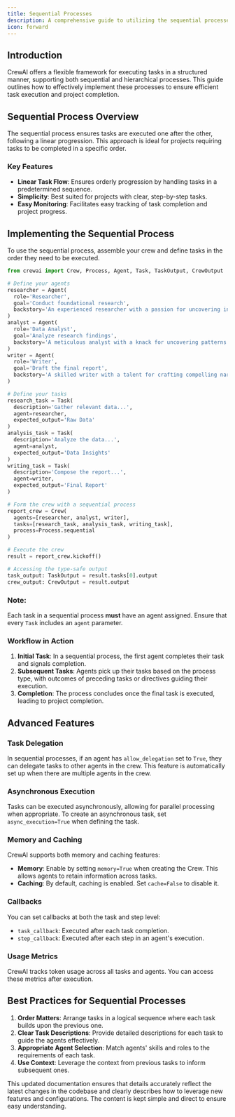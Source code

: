 ```yaml
---
title: Sequential Processes
description: A comprehensive guide to utilizing the sequential processes for task execution in CrewAI projects.
icon: forward
---
```


## Introduction

CrewAI offers a flexible framework for executing tasks in a structured manner, supporting both sequential and hierarchical processes. 
This guide outlines how to effectively implement these processes to ensure efficient task execution and project completion.

## Sequential Process Overview

The sequential process ensures tasks are executed one after the other, following a linear progression. 
This approach is ideal for projects requiring tasks to be completed in a specific order.

### Key Features

- **Linear Task Flow**: Ensures orderly progression by handling tasks in a predetermined sequence.
- **Simplicity**: Best suited for projects with clear, step-by-step tasks.
- **Easy Monitoring**: Facilitates easy tracking of task completion and project progress.

## Implementing the Sequential Process

To use the sequential process, assemble your crew and define tasks in the order they need to be executed.

```python Code
from crewai import Crew, Process, Agent, Task, TaskOutput, CrewOutput

# Define your agents
researcher = Agent(
  role='Researcher',
  goal='Conduct foundational research',
  backstory='An experienced researcher with a passion for uncovering insights'
)
analyst = Agent(
  role='Data Analyst',
  goal='Analyze research findings',
  backstory='A meticulous analyst with a knack for uncovering patterns'
)
writer = Agent(
  role='Writer',
  goal='Draft the final report',
  backstory='A skilled writer with a talent for crafting compelling narratives'
)

# Define your tasks
research_task = Task(
  description='Gather relevant data...', 
  agent=researcher, 
  expected_output='Raw Data'
)
analysis_task = Task(
  description='Analyze the data...', 
  agent=analyst, 
  expected_output='Data Insights'
)
writing_task = Task(
  description='Compose the report...', 
  agent=writer, 
  expected_output='Final Report'
)

# Form the crew with a sequential process
report_crew = Crew(
  agents=[researcher, analyst, writer],
  tasks=[research_task, analysis_task, writing_task],
  process=Process.sequential
)

# Execute the crew
result = report_crew.kickoff()

# Accessing the type-safe output
task_output: TaskOutput = result.tasks[0].output
crew_output: CrewOutput = result.output
```

### Note:

Each task in a sequential process **must** have an agent assigned. Ensure that every `Task` includes an `agent` parameter.

### Workflow in Action

1. **Initial Task**: In a sequential process, the first agent completes their task and signals completion.
2. **Subsequent Tasks**: Agents pick up their tasks based on the process type, with outcomes of preceding tasks or directives guiding their execution.
3. **Completion**: The process concludes once the final task is executed, leading to project completion.

## Advanced Features

### Task Delegation

In sequential processes, if an agent has `allow_delegation` set to `True`, they can delegate tasks to other agents in the crew. 
This feature is automatically set up when there are multiple agents in the crew.

### Asynchronous Execution

Tasks can be executed asynchronously, allowing for parallel processing when appropriate. 
To create an asynchronous task, set `async_execution=True` when defining the task.

### Memory and Caching

CrewAI supports both memory and caching features:

- **Memory**: Enable by setting `memory=True` when creating the Crew. This allows agents to retain information across tasks.
- **Caching**: By default, caching is enabled. Set `cache=False` to disable it.

### Callbacks

You can set callbacks at both the task and step level:

- `task_callback`: Executed after each task completion.
- `step_callback`: Executed after each step in an agent's execution.

### Usage Metrics

CrewAI tracks token usage across all tasks and agents. You can access these metrics after execution.

## Best Practices for Sequential Processes

1. **Order Matters**: Arrange tasks in a logical sequence where each task builds upon the previous one.
2. **Clear Task Descriptions**: Provide detailed descriptions for each task to guide the agents effectively.
3. **Appropriate Agent Selection**: Match agents' skills and roles to the requirements of each task.
4. **Use Context**: Leverage the context from previous tasks to inform subsequent ones.

This updated documentation ensures that details accurately reflect the latest changes in the codebase and clearly describes how to leverage new features and configurations. 
The content is kept simple and direct to ensure easy understanding.